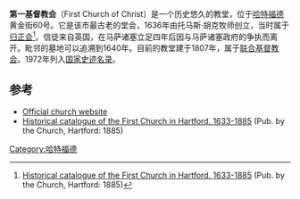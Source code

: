 {{Infobox NRHP
  | name = 第一基督教会与古代墓地
  | nrhp_type = 
  | image = FirstChurchofChristHartfordCTUSA.jpg
  | caption = 
  | location= [[哈特福德|哈特福德]]黄金街60号
  | lat_degrees = 41
  | lat_minutes = 43
  | lat_seconds = 52
  | lat_direction = N
  | long_degrees = 72
  | long_minutes = 40
  | long_seconds = 28
  | long_direction = W
  | coord_display = inline,title
  | built = 1640
  | architect = Wasworth,Daniel
  | architecture = 
  | added = 1972年12月5日
  | area = {{convert|3|acre}}
  | governing_body = Local
  | refnum = 72001324<ref name="nris">{{NRISref|2009a}}</ref>
}}

'''第一基督教会'''（First Church of Christ）是一个历史悠久的教堂，位于[[哈特福德|哈特福德]]黄金街60号。它是该市最古老的堂会，1636年由托马斯·胡克牧师创立，当时属于[[归正会|归正会]]<ref>[http://books.google.com/books?id=3NDwY_UmYAsC&source=gbs_navlinks_s Historical catalogue of the First Church in Hartford. 1633-1885] {{Wayback|url=http://books.google.com/books?id=3NDwY_UmYAsC&source=gbs_navlinks_s |date=20170303131945 }} (Pub. by the Church, Hartford: 1885)</ref>。信徒来自英国，在马萨诸塞立足四年后因与马萨诸塞政府的争执而离开。毗邻的墓地可以追溯到1640年。目前的教堂建于1807年，属于[[联合基督教会|联合基督教会]]。1972年列入[[国家史迹名录|国家史迹名录]]。

==参考==
{{reflist}}
*[http://www.centerchurchhartford.org/ Official church website] {{Wayback|url=http://www.centerchurchhartford.org/ |date=20110123162003 }}
*[http://books.google.com/books?id=3NDwY_UmYAsC&source=gbs_navlinks_s Historical catalogue of the First Church in Hartford. 1633-1885] {{Wayback|url=http://books.google.com/books?id=3NDwY_UmYAsC&source=gbs_navlinks_s |date=20170303131945 }} (Pub. by the Church, Hartford: 1885)

[[Category:哈特福德|Category:哈特福德]]
